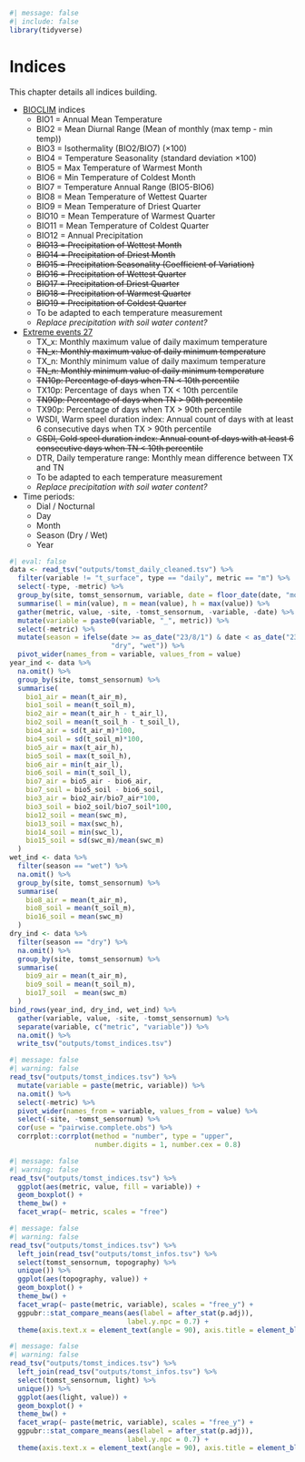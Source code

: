 ```r
#| message: false
#| include: false
library(tidyverse)
```

# Indices {.unnumbered}

This chapter details all indices building.

-   [BIOCLIM](https://www.worldclim.org/data/bioclim.html) indices
    -   BIO1 = Annual Mean Temperature
    -   BIO2 = Mean Diurnal Range (Mean of monthly (max temp - min temp))
    -   BIO3 = Isothermality (BIO2/BIO7) (×100)
    -   BIO4 = Temperature Seasonality (standard deviation ×100)
    -   BIO5 = Max Temperature of Warmest Month
    -   BIO6 = Min Temperature of Coldest Month
    -   BIO7 = Temperature Annual Range (BIO5-BIO6)
    -   BIO8 = Mean Temperature of Wettest Quarter
    -   BIO9 = Mean Temperature of Driest Quarter
    -   BIO10 = Mean Temperature of Warmest Quarter
    -   BIO11 = Mean Temperature of Coldest Quarter
    -   BIO12 = Annual Precipitation
    -   ~~BIO13 = Precipitation of Wettest Month~~
    -   ~~BIO14 = Precipitation of Driest Month~~
    -   ~~BIO15 = Precipitation Seasonality (Coefficient of Variation)~~
    -   ~~BIO16 = Precipitation of Wettest Quarter~~
    -   ~~BIO17 = Precipitation of Driest Quarter~~
    -   ~~BIO18 = Precipitation of Warmest Quarter~~
    -   ~~BIO19 = Precipitation of Coldest Quarter~~
    -   To be adapted to each temperature measurement
    -   *Replace precipitation with soil water content?*
-   [Extreme events 27](https://etccdi.pacificclimate.org/list_27_indices.shtml)
    -   TX_x: Monthly maximum value of daily maximum temperature
    -   ~~TN_x: Monthly maximum value of daily minimum temperature~~
    -   TX_n: Monthly minimum value of daily maximum temperature
    -   ~~TN_n: Monthly minimum value of daily minimum temperature~~
    -   ~~TN10p: Percentage of days when TN \< 10th percentile~~
    -   TX10p: Percentage of days when TX \< 10th percentile
    -   ~~TN90p: Percentage of days when TN \> 90th percentile~~
    -   TX90p: Percentage of days when TX \> 90th percentile
    -   WSDI, Warm speel duration index: Annual count of days with at least 6 consecutive days when TX \> 90th percentile
    -   ~~CSDI, Cold speel duration index: Annual count of days with at least 6 consecutive days when TN \< 10th percentile~~
    -   DTR, Daily temperature range: Monthly mean difference between TX and TN
    -   To be adapted to each temperature measurement
    -   *Replace precipitation with soil water content?*
-   Time periods:
    -   Dial / Nocturnal
    -   Day
    -   Month
    -   Season (Dry / Wet)
    -   Year

```r
#| eval: false
data <- read_tsv("outputs/tomst_daily_cleaned.tsv") %>% 
  filter(variable != "t_surface", type == "daily", metric == "m") %>% 
  select(-type, -metric) %>% 
  group_by(site, tomst_sensornum, variable, date = floor_date(date, "month")) %>% 
  summarise(l = min(value), m = mean(value), h = max(value)) %>% 
  gather(metric, value, -site, -tomst_sensornum, -variable, -date) %>% 
  mutate(variable = paste0(variable, "_", metric)) %>% 
  select(-metric) %>% 
  mutate(season = ifelse(date >= as_date("23/8/1") & date < as_date("23/12/1"),
                         "dry", "wet")) %>% 
  pivot_wider(names_from = variable, values_from = value)
year_ind <- data %>% 
  na.omit() %>% 
  group_by(site, tomst_sensornum) %>% 
  summarise(
    bio1_air = mean(t_air_m),
    bio1_soil = mean(t_soil_m),
    bio2_air = mean(t_air_h - t_air_l),
    bio2_soil = mean(t_soil_h - t_soil_l),
    bio4_air = sd(t_air_m)*100,
    bio4_soil = sd(t_soil_m)*100,
    bio5_air = max(t_air_h),
    bio5_soil = max(t_soil_h),
    bio6_air = min(t_air_l),
    bio6_soil = min(t_soil_l),
    bio7_air = bio5_air - bio6_air,
    bio7_soil = bio5_soil - bio6_soil,
    bio3_air = bio2_air/bio7_air*100,
    bio3_soil = bio2_soil/bio7_soil*100,
    bio12_soil = mean(swc_m),
    bio13_soil = max(swc_h),
    bio14_soil = min(swc_l),
    bio15_soil = sd(swc_m)/mean(swc_m)
  )
wet_ind <- data %>% 
  filter(season == "wet") %>% 
  na.omit() %>% 
  group_by(site, tomst_sensornum) %>% 
  summarise(
    bio8_air = mean(t_air_m),
    bio8_soil = mean(t_soil_m),
    bio16_soil = mean(swc_m)
  )
dry_ind <- data %>% 
  filter(season == "dry") %>% 
  na.omit() %>% 
  group_by(site, tomst_sensornum) %>% 
  summarise(
    bio9_air = mean(t_air_m),
    bio9_soil = mean(t_soil_m),
    bio17_soil  = mean(swc_m)
  )
bind_rows(year_ind, dry_ind, wet_ind) %>% 
  gather(variable, value, -site, -tomst_sensornum) %>% 
  separate(variable, c("metric", "variable")) %>% 
  na.omit() %>% 
  write_tsv("outputs/tomst_indices.tsv")
```

```r
#| message: false
#| warning: false
read_tsv("outputs/tomst_indices.tsv") %>% 
  mutate(variable = paste(metric, variable)) %>% 
  na.omit() %>% 
  select(-metric) %>%
  pivot_wider(names_from = variable, values_from = value) %>% 
  select(-site, -tomst_sensornum) %>% 
  cor(use = "pairwise.complete.obs") %>% 
  corrplot::corrplot(method = "number", type = "upper", 
                     number.digits = 1, number.cex = 0.8)
```

```r
#| message: false
#| warning: false
read_tsv("outputs/tomst_indices.tsv") %>% 
  ggplot(aes(metric, value, fill = variable)) +
  geom_boxplot() +
  theme_bw() +
  facet_wrap(~ metric, scales = "free")
```

```r
#| message: false
#| warning: false
read_tsv("outputs/tomst_indices.tsv") %>% 
  left_join(read_tsv("outputs/tomst_infos.tsv") %>% 
  select(tomst_sensornum, topography) %>% 
  unique()) %>% 
  ggplot(aes(topography, value)) +
  geom_boxplot() +
  theme_bw() +
  facet_wrap(~ paste(metric, variable), scales = "free_y") +
  ggpubr::stat_compare_means(aes(label = after_stat(p.adj)),
                             label.y.npc = 0.7) +
  theme(axis.text.x = element_text(angle = 90), axis.title = element_blank())
```

```r
#| message: false
#| warning: false
read_tsv("outputs/tomst_indices.tsv") %>% 
  left_join(read_tsv("outputs/tomst_infos.tsv") %>% 
  select(tomst_sensornum, light) %>% 
  unique()) %>% 
  ggplot(aes(light, value)) +
  geom_boxplot() +
  theme_bw() +
  facet_wrap(~ paste(metric, variable), scales = "free_y") +
  ggpubr::stat_compare_means(aes(label = after_stat(p.adj)),
                             label.y.npc = 0.7) +
  theme(axis.text.x = element_text(angle = 90), axis.title = element_blank())
```
